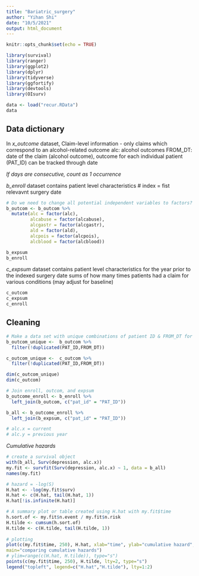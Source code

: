```yaml
---
title: "Bariatric_surgery"
author: "Yihan Shi"
date: "10/5/2021"
output: html_document
---
```


```r
knitr::opts_chunk$set(echo = TRUE)
```

```r
library(survival)
library(ranger)
library(ggplot2)
library(dplyr)
library(tidyverse)
library(ggfortify)
library(devtools)
library(OIsurv)
```

```r
data <- load("recur.RData")
data
```

## Data dictionary
In *x_outcome* dataset, 
Claim-level information - only claims which correspond to an alcohol-related outcome
alc: alcohol outcomes
FROM_DT: date of the claim (alcohol outcome), outcome for each individual patient (PAT_ID) can be tracked through date

*If days are consecutive, count as 1 occurrence*

*b_enroll* dataset contains patient level characteristics
# index = fist relevavnt surgery date
```r
# Do we need to change all potential independent variables to factors?
b_outcom <- b_outcom %>% 
  mutate(alc = factor(alc),
         alcabuse = factor(alcabuse),
         alcgastr = factor(alcgastr),
         ald = factor(ald),
         alcpois = factor(alcpois),
         alcblood = factor(alcblood))

b_expsum
b_enroll
```

*c_expsum* dataset contains patient level characteristics for the year prior to the indexed surgery date
sums of how many times patients had a claim for various conditions (may adjust for baseline)

```r
c_outcom
c_expsum
c_enroll
```

## Cleaning
```r
# Make a data set with unique combinations of patient ID & FROM_DT for outcom
b_outcom_unique <-  b_outcom %>% 
  filter(!duplicated(PAT_ID,FROM_DT))

c_outcom_unique <-  c_outcom %>% 
  filter(!duplicated(PAT_ID,FROM_DT))

dim(c_outcom_unique)
dim(c_outcom)
```

```r
# Join enroll, outcom, and expsum
b_outcome_enroll <- b_enroll %>% 
  left_join(b_outcom, c("pat_id" = "PAT_ID"))

b_all <- b_outcome_enroll %>% 
  left_join(b_expsum, c("pat_id" = "PAT_ID"))
```

```r
# alc.x = current
# alc.y = previous year
```

*Cumulative hazards*

```r
# create a survival object
with(b_all, Surv(depression, alc.x))
my.fit <- survfit(Surv(depression, alc.x) ~ 1, data = b_all)
names(my.fit)

# hazard = -log(S)
H.hat <- -log(my.fit$surv)
H.hat <- c(H.hat, tail(H.hat, 1)) 
H.hat[!is.infinite(H.hat)]

# A summary plot or table created using H.hat with my.fit$time
h.sort.of <- my.fit$n.event / my.fit$n.risk
H.tilde <- cumsum(h.sort.of)
H.tilde <- c(H.tilde, tail(H.tilde, 1))
 
# plotting
plot(c(my.fit$time, 250), H.hat, xlab="time", ylab="cumulative hazard",
main="comparing cumulative hazards")
# ylim=range(c(H.hat, H.tilde)), type="s")
points(c(my.fit$time, 250), H.tilde, lty=2, type="s")
legend("topleft", legend=c("H.hat","H.tilde"), lty=1:2)
```
